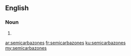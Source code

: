 ==English==

===Noun===
{{head|en}}

# {{plural of|semicarbazone}}

[[ar:semicarbazones]]
[[fr:semicarbazones]]
[[ku:semicarbazones]]
[[my:semicarbazones]]